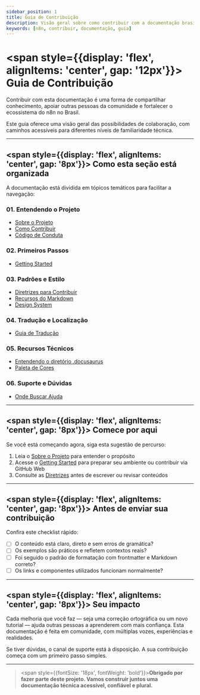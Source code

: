 ---
sidebar_position: 1
title: Guia de Contribuição
description: Visão geral sobre como contribuir com a documentação brasileira do n8n.
keywords: [n8n, contribuir, documentação, guia]
---


# <span style={{display: 'flex', alignItems: 'center', gap: '12px'}}><LocalIcon name="document-text-outline" size={32} color="#ea4b71" /> Guia de Contribuição</span>

Contribuir com esta documentação é uma forma de compartilhar conhecimento, apoiar outras pessoas da comunidade e fortalecer o ecossistema do n8n no Brasil.

Este guia oferece uma visão geral das possibilidades de colaboração, com caminhos acessíveis para diferentes níveis de familiaridade técnica.

---

## <span style={{display: 'flex', alignItems: 'center', gap: '8px'}}><LocalIcon name="layers-outline" size={24} color="#ea4b71" /> Como esta seção está organizada</span>

A documentação está dividida em tópicos temáticos para facilitar a navegação:

### **01. Entendendo o Projeto**
- [Sobre o Projeto](./01-entendendo-o-projeto/sobre-o-projeto)
- [Como Contribuir](./01-entendendo-o-projeto/como-contribuir)
- [Código de Conduta](./01-entendendo-o-projeto/codigo-conduta)

### **02. Primeiros Passos**
- [Getting Started](./02-primeiros-passos/getting-started)

### **03. Padrões e Estilo**
- [Diretrizes para Contribuir](./03-padroes-e-estilo/guia-de-estilo)
- [Recursos do Markdown](./03-padroes-e-estilo/markdown-features)
- [Design System](./03-padroes-e-estilo/design-system)

### **04. Tradução e Localização**
- [Guia de Tradução](./04-traducao-e-localizacao/guia-traducao)

### **05. Recursos Técnicos**
- [Entendendo o diretório .docusaurus](./05-recursos-tecnicos/docusaurus-folder)
- [Paleta de Cores](./05-recursos-tecnicos/paleta-cores)

### **06. Suporte e Dúvidas**
- [Onde Buscar Ajuda](./06-suporte-e-duvidas/onde-buscar-ajuda)

---

## <span style={{display: 'flex', alignItems: 'center', gap: '8px'}}><LocalIcon name="walk-outline" size={24} color="#ea4b71" /> Comece por aqui</span>

Se você está começando agora, siga esta sugestão de percurso:

1. Leia o [Sobre o Projeto](./01-entendendo-o-projeto/sobre-o-projeto) para entender o propósito
2. Acesse o [Getting Started](./02-primeiros-passos/getting-started) para preparar seu ambiente ou contribuir via GitHub Web
3. Consulte as [Diretrizes](./03-padroes-e-estilo/guia-de-estilo) antes de escrever ou revisar conteúdos

---

## <span style={{display: 'flex', alignItems: 'center', gap: '8px'}}><LocalIcon name="checkmark-done-outline" size={24} color="#ea4b71" /> Antes de enviar sua contribuição</span>

Confira este checklist rápido:

- [ ] O conteúdo está claro, direto e sem erros de gramática?
- [ ] Os exemplos são práticos e refletem contextos reais?
- [ ] Foi seguido o padrão de formatação com frontmatter e Markdown correto?
- [ ] Os links e componentes utilizados funcionam normalmente?

---

## <span style={{display: 'flex', alignItems: 'center', gap: '8px'}}><LocalIcon name="rocket-outline" size={24} color="#ea4b71" /> Seu impacto</span>

Cada melhoria que você faz — seja uma correção ortográfica ou um novo tutorial — ajuda outras pessoas a aprenderem com mais confiança. Esta documentação é feita em comunidade, com múltiplas vozes, experiências e realidades.

Se tiver dúvidas, o canal de suporte está à disposição. A sua contribuição começa com um primeiro passo simples.

---

> <span style={{fontSize: '18px', fontWeight: 'bold'}}>**Obrigado por fazer parte deste projeto. Vamos construir juntos uma documentação técnica acessível, confiável e plural.**</span> 
